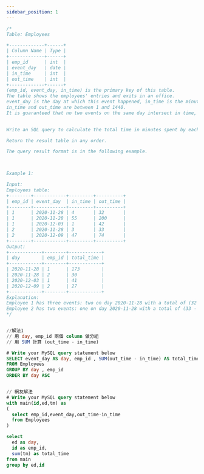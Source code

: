 ```yaml
---
sidebar_position: 1
---
```


```sql
/*
Table: Employees

+-------------+------+
| Column Name | Type |
+-------------+------+
| emp_id      | int  |
| event_day   | date |
| in_time     | int  |
| out_time    | int  |
+-------------+------+
(emp_id, event_day, in_time) is the primary key of this table.
The table shows the employees' entries and exits in an office.
event_day is the day at which this event happened, in_time is the minute at which the employee entered the office, and out_time is the minute at which they left the office.
in_time and out_time are between 1 and 1440.
It is guaranteed that no two events on the same day intersect in time, and in_time < out_time.
 

Write an SQL query to calculate the total time in minutes spent by each employee on each day at the office. Note that within one day, an employee can enter and leave more than once. The time spent in the office for a single entry is out_time - in_time.

Return the result table in any order.

The query result format is in the following example.

 

Example 1:

Input: 
Employees table:
+--------+------------+---------+----------+
| emp_id | event_day  | in_time | out_time |
+--------+------------+---------+----------+
| 1      | 2020-11-28 | 4       | 32       |
| 1      | 2020-11-28 | 55      | 200      |
| 1      | 2020-12-03 | 1       | 42       |
| 2      | 2020-11-28 | 3       | 33       |
| 2      | 2020-12-09 | 47      | 74       |
+--------+------------+---------+----------+
Output: 
+------------+--------+------------+
| day        | emp_id | total_time |
+------------+--------+------------+
| 2020-11-28 | 1      | 173        |
| 2020-11-28 | 2      | 30         |
| 2020-12-03 | 1      | 41         |
| 2020-12-09 | 2      | 27         |
+------------+--------+------------+
Explanation: 
Employee 1 has three events: two on day 2020-11-28 with a total of (32 - 4) + (200 - 55) = 173, and one on day 2020-12-03 with a total of (42 - 1) = 41.
Employee 2 has two events: one on day 2020-11-28 with a total of (33 - 3) = 30, and one on day 2020-12-09 with a total of (74 - 47) = 27.
*/


//解法1
// 用 day, emp_id 兩個 column 做分組
// 用 SUM 計算 (out_time - in_time)

# Write your MySQL query statement below
SELECT event_day AS day, emp_id , SUM(out_time - in_time) AS total_time
FROM Employees
GROUP BY day , emp_id   
ORDER BY day ASC


// 網友解法
# Write your MySQL query statement below
with main(id,ed,tm) as
(
  select emp_id,event_day,out_time-in_time
  from Employees
)

select 
  ed as day,
  id as emp_id,
  sum(tm) as total_time
from main
group by ed,id
```